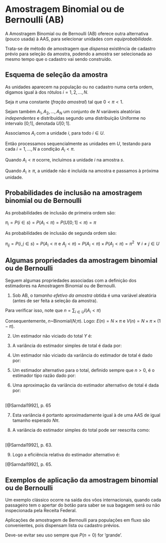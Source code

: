 # Amostragem Binomial ou de Bernoulli (AB) {#binom}

A Amostragem Binomial ou de Bernoulli (AB) oferece outra alternativa (pouco usada) à AAS, para selecionar unidades com *equiprobabilidade*.

Trata-se de método de amostragem que *dispensa* existência de cadastro prévio para seleção da amostra, podendo a amostra ser selecionada ao mesmo tempo que o cadastro vai sendo construído.

## Esquema de seleção da amostra

As unidades aparecem na população ou no cadastro numa certa ordem, digamos igual à dos rótulos $i=1,2,...,N$.

Seja $\pi$ uma constante (*fração amostral*) tal que $0<\pi<1$.

Sejam também $A_1, A_2, ..., A_N$ um conjunto de $N$ variáveis aleatórias *independentes* e distribuídas segundo uma distribuição Uniforme no intervalo [0;1], denotada $U[0;1]$.

Associamos $A_i$ com a unidade $i$, para todo $i \in U$.

Então processamos sequencialmente as unidades em $U$, testando para cada $i=1,...,N$ a condição $A_i<\pi$.

Quando $A_i<\pi$ ocorre, incluímos a unidade $i$ na amostra $s$.

Quando $A_i≥\pi$, a unidade não é incluída na amostra e passamos à próxima unidade.

## Probabilidades de inclusão na amostragem binomial ou de Bernoulli

As probabilidades de inclusão de primeira ordem são:

$\pi_i=P(i \in s)=P(A_i<\pi)=P(U[0;1]<\pi)=\pi$

As probabilidades de inclusão de segunda ordem são:

$\pi_{ij}=P(i,j \in s)=P(A_i<\pi\,\, \textrm{e}\,\,A_j<\pi)=P(A_i<\pi)\times P(A_j<\pi)= \pi^2\,\,\,\,\forall\,\, i \neq j \in U$

## Algumas propriedades da amostragem binomial ou de Bernoulli 

Seguem algumas propriedades associadas com a definição dos estimadores na Amostragem Binomial ou de Bernoulli. 

1. Sob AB, o *tamanho efetivo da amostra* obtida é uma variável aleatória (antes de ser feita a seleção da amostra).

Para verificar isso, note que $n= \sum_{i \in U}I(A_i<\pi)$

Consequentemente, $n$~Binomial($N$;$\pi$). Logo: $E(n)= N\times \pi$  e $V(n)= N \times \pi \times(1-\pi)$. 

2. Um estimador não viciado do total $Y$ é: 

\begin{equation}
\widehat Y_{AB}=\frac{1}{\pi} \sum_{i \in s}y_i(\#eq:eqbin1)
\end{equation} 

3. A variância do estimador simples de total é dada por:

\begin{equation}
V(\widehat Y_{AB})=\left(\frac{1}{\pi}\right)^2 V(\sum_{i \in U}\delta_iy_i)=\left(\frac{1}{\pi}\right)^2 \sum_{i \in U}V(\delta_i)y_i^2)=\left(\frac{1}{\pi}\right)^2 \pi(1-\pi)\sum_{i \in U}y_i^2= \left(\frac{1}{\pi}-1\right)\sum_{i \in U}y_i^2(\#eq:eqbin2)
\end{equation} 

4. Um estimador não viciado da variância do estimador de total é dado por:

\begin{equation}
\widehat V(\widehat Y_{AB})= \frac{1}{\pi}\left(\frac{1}{\pi}-1\right)\sum_{i \in s}y_i^2(\#eq:eqbin3)
\end{equation} 

5. Um estimador alternativo para o total, definido sempre que $n>0$, é o estimador tipo razão dado por:

\begin{equation}
\widehat Y_{AB}^R= \frac{N\pi}{n}\widehat Y_{AB}= N\frac{1}{n}\sum_{i \in s}y_i=N\overline y(\#eq:eqbin4)
\end{equation} 

6. Uma aproximação da variância do estimador alternativo de total é dada por:


\begin{equation}
V(\widehat Y_{AB}^R) \cong N^2 \left(\frac{1}{N \pi}-\frac{1}{N}\right)S_y^2(\#eq:eqbin5)
\end{equation}   
[@Sarndal1992], p. 65

7. Esta variância é portanto aproximadamente igual à de uma AAS de igual tamanho esperado $N\pi$.

8. A variância do estimador simples do total pode ser reescrita como:

\begin{equation}
V(\widehat Y_{AB})=N^2\left(\frac{1}{N\pi}-\frac{1}{N}\right)S_y^2 \left[1-\frac{1}{N}+\frac{1}{CV_y^2}\right](\#eq:eqbin6)
\end{equation}   
[@Sarndal1992], p. 63.

9. Logo a eficiência relativa do estimador alternativo é:

\begin{equation}
\frac{V(\widehat Y_{AB})}{V(\widehat Y_{AB}^R)}\cong\left[1-\frac{1}{N}+\frac{1}{CV_y^2}\right]\cong \left[1+\frac{1}{CV_y^2}\right](\#eq:eqbin7)
\end{equation} 
[@Sarndal1992], p. 65.

 
## Exemplos de aplicação da amostragem binomial ou de Bernoulli 

Um exemplo clássico ocorre na saída dos vôos internacionais, quando cada passageiro tem o apertar do botão para saber se sua bagagem será ou não inspecionada pela Receita Federal.

Aplicações de amostragem de Bernoulli para populações em fluxo são convenientes, pois dispensam lista ou cadastro prévios.

Deve-se evitar seu uso sempre que $P(n=0)$ for ‘grande’.

